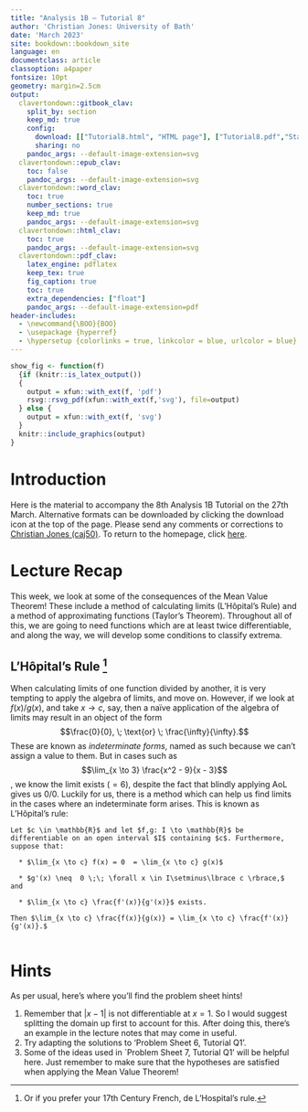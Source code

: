 ```yaml
---
title: "Analysis 1B — Tutorial 8"
author: 'Christian Jones: University of Bath'
date: 'March 2023'
site: bookdown::bookdown_site
language: en
documentclass: article
classoption: a4paper
fontsize: 10pt
geometry: margin=2.5cm
output:
  clavertondown::gitbook_clav:
    split_by: section
    keep_md: true
    config:
      download: [["Tutorial8.html", "HTML page"], ["Tutorial8.pdf","Standard print PDF"], ["Tutorial8Clear.pdf","Clear print PDF"], ["Tutorial8Large.pdf","Large print PDF"], ["Tutorial8.docx","Accessible Word document"], ["Tutorial8.epub","Accessible EPub book" ]]
      sharing: no
    pandoc_args: --default-image-extension=svg
  clavertondown::epub_clav:
    toc: false
    pandoc_args: --default-image-extension=svg
  clavertondown::word_clav:
    toc: true
    number_sections: true
    keep_md: true
    pandoc_args: --default-image-extension=svg
  clavertondown::html_clav:
    toc: true
    pandoc_args: --default-image-extension=svg
  clavertondown::pdf_clav:
    latex_engine: pdflatex
    keep_tex: true
    fig_caption: true
    toc: true
    extra_dependencies: ["float"]
    pandoc_args: --default-image-extension=pdf
header-includes:
  - \newcommand{\BOO}{BOO}
  - \usepackage {hyperref}
  - \hypersetup {colorlinks = true, linkcolor = blue, urlcolor = blue}
---
```

<!-- This is needed since I am working with svg files from mathcha.io. It converts the graphics files to something that can be used in the pdf files. Code taken from https://stackoverflow.com/questions/50165404/how-to-make-a-pdf-using-bookdown-including-svg-images/56044642#56044642 -->
```r
show_fig <- function(f)
  {if (knitr::is_latex_output())
  {
    output = xfun::with_ext(f, 'pdf')
    rsvg::rsvg_pdf(xfun::with_ext(f,'svg'), file=output)
  } else {
    output = xfun::with_ext(f, 'svg')
  }
  knitr::include_graphics(output)
}
```
\newpage
\pagenumbering{arabic}

# Introduction {-}
Here is the material to accompany the 8th Analysis 1B Tutorial on the 27th March. Alternative formats can be downloaded by clicking the download icon at the top of the page. Please send any comments or corrections to [Christian Jones (caj50)](mailto:caj50@bath.ac.uk). To return to the homepage, click [here](http://caj50.github.io/tutoring.html).

<!--<details open>
<summary>Want to ruin the surprise?</summary>
<br>
Well, you asked for it!
</details>-->

# Lecture Recap
This week, we look at some of the consequences of the Mean Value Theorem! These include a method of calculating limits (L'Hôpital's Rule) and a method of approximating functions (Taylor's Theorem). Throughout all of this, we are going to need functions which are at least twice differentiable, and along the way, we will develop some conditions to classify extrema.

## L'Hôpital's Rule [^1]
When calculating limits of one function divided by another, it is very tempting to apply the algebra of limits, and move on. However, if we look at $f(x)/g(x)$, and take $x \to c$, say, then a naïve application of the algebra of limits may result in an object of the form $$\frac{0}{0}, \; \text{or} \; \frac{\infty}{\infty}.$$ These are known as *indeterminate forms*, named as such because we can't assign a value to them. But in cases such as $$\lim_{x \to 3} \frac{x^2 - 9}{x - 3}$$, we know the limit exists ($=6$), despite the fact that blindly applying AoL gives us $0/0$. Luckily for us, there is a method which can help us find limits in the cases where an indeterminate form arises. This is known as L'Hôpital's rule:

```theorem
Let $c \in \mathbb{R}$ and let $f,g: I \to \mathbb{R}$ be differentiable on an open interval $I$ containing $c$. Furthermore, suppose that:
  
  * $\lim_{x \to c} f(x) = 0  = \lim_{x \to c} g(x)$
  
  * $g'(x) \neq  0 \;\; \forall x \in I\setminus\lbrace c \rbrace,$ and
  
  * $\lim_{x \to c} \frac{f'(x)}{g'(x)}$ exists.

Then $\lim_{x \to c} \frac{f(x)}{g(x)} = \lim_{x \to c} \frac{f'(x)}{g'(x)}.$
  
```

[^1]: Or if you prefer your 17th Century French, de L'Hospital's rule.

# Hints
As per usual, here's where you'll find the problem sheet hints!

1) Remember that $\lvert x - 1\rvert$ is not differentiable at $x = 1$. So I would suggest splitting the domain up first to account for this. After doing this, there's an example in the lecture notes that may come in useful.
2) Try adapting the solutions to 'Problem Sheet 6, Tutorial Q1'.
3) Some of the ideas used in `Problem Sheet 7, Tutorial Q1' will be helpful here. Just remember to make sure that the hypotheses are satisfied when applying the Mean Value Theorem!

 
